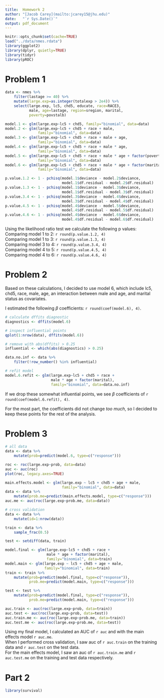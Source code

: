 ```yaml
---
title:  Homework 2
author: "[Jacob Carey](mailto:jcarey15@jhu.edu)"
date:   "`r Sys.Date()`"
output: pdf_document
---
```


```r
knitr::opts_chunk$set(cache=TRUE)
load("../data/nmes.rdata")
library(ggplot2)
library(dplyr, quietly=TRUE)
library(tidyr)
library(pROC)
```

Problem 1
=========
```r
data <- nmes %>%
    filter(lastage >= 40) %>%
    mutate(large.exp=as.integer(totalexp > 2e4)) %>%
    select(large.exp, lc5, chd5, educate, race=RACE3,
           male, age=lastage, region=sregion, marital,
           poverty=povstalb)

model.1 <- glm(large.exp~lc5 + chd5, family="binomial", data=data)
model.2 <- glm(large.exp~lc5 + chd5 + race + male, 
               family="binomial", data=data)
model.3 <- glm(large.exp~lc5 + chd5 + race + male + age, 
               family="binomial", data=data)
model.4 <- glm(large.exp~lc5 + chd5 + race + male * age, 
               family="binomial", data=data)
model.5 <- glm(large.exp~lc5 + chd5 + race + male * age + factor(poverty),
               family="binomial", data=data)
model.6 <- glm(large.exp~lc5 + chd5 + race + male * age + factor(marital),
               family="binomial", data=data)

p.value.1.2 <- 1 - pchisq(model.1$deviance - model.2$deviance,
                          model.1$df.residual - model.2$df.residual)
p.value.1.3 <- 1 - pchisq(model.1$deviance - model.3$deviance,
                          model.1$df.residual - model.3$df.residual)
p.value.3.4 <- 1 - pchisq(model.3$deviance - model.4$deviance,
                          model.3$df.residual - model.4$df.residual)
p.value.4.5 <- 1 - pchisq(model.4$deviance - model.5$deviance,
                          model.4$df.residual - model.5$df.residual)
p.value.4.6 <- 1 - pchisq(model.4$deviance - model.6$deviance,
                          model.4$df.residual - model.6$df.residual)
```

Using the likelihood ratio test we calculate the following p values:  
Comparing model 1 to 2: `r round(p.value.1.2, 4)`  
Comparing model 1 to 3: `r round(p.value.1.3, 4)`  
Comparing model 3 to 4: `r round(p.value.3.4, 4)`  
Comparing model 4 to 5: `r round(p.value.4.5, 4)`  
Comparing model 4 to 6: `r round(p.value.4.6, 4)`  

Problem 2
=========
Based on these calculations, I decided to use model 6, which include
lc5, chd5, race, male, age, an interaction between male and age, and
marital status as covariates.

I estimated the following $\beta$ coefficients:
`r round(coef(model.6), 4)`.

```r
# calculate dffits diagnostic
diagnostics <- dffits(model.6)

# inspect influential points
qplot(1:nrow(data), dffits(model.6))

# remove with abs(dffits) > 0.25
influential <- which(abs(diagnostics) > 0.25)

data.no.inf <- data %>%
    filter(!row_number() %in% influential)

# refit model
model.6.refit <- glm(large.exp~lc5 + chd5 + race + 
                     male * age + factor(marital),
                     family="binomial", data=data.no.inf)
```

If we drop these somewhat influential points, we see $\beta$ coefficients
of `r round(coef(model.6.refit), 4)`.

For the most part, the coefficients did not change _too much_, so I
decided to keep these points for the rest of the analysis.

Problem 3
=========
```r
# all data
data <- data %>%
    mutate(prob=predict(model.6, type=c("response")))

roc <- roc(large.exp~prob, data=data)
auc <- auc(roc)
plot(roc, legacy.axes=TRUE)

main.effects.model <- glm(large.exp ~ lc5 + chd5 + age + male,
                          family="binomial", data=data)
data <- data %>%
    mutate(prob.me=predict(main.effects.model, type=c("response")))
auc.me <- auc(roc(large.exp~prob.me, data=data))

# cross validation
data <- data %>%
    mutate(id=1:nrow(data))

train <- data %>%
    sample_frac(0.5)

test <- setdiff(data, train)

model.final <- glm(large.exp~lc5 + chd5 + race + 
                   male * age + factor(marital),
                   family="binomial", data=train)
model.main <- glm(large.exp ~ lc5 + chd5 + age + male,
                  family="binomial", data=train)
train <- train %>%
    mutate(prob=predict(model.final, type=c("response")),
           prob.me=predict(model.main, type=c("response")))

test <- test %>%
    mutate(prob=predict(model.final, type=c("response")),
           prob.me=predict(model.main, type=c("response")))

auc.train <- auc(roc(large.exp~prob, data=train))
auc.test <- auc(roc(large.exp~prob, data=test))
auc.train.me <- auc(roc(large.exp~prob.me, data=train))
auc.test.me <- auc(roc(large.exp~prob.me, data=test))
```

Using my final model, I calculated an AUC of `r auc` and with the main
effects model `r auc.me`.  
When I performed cross validation, I saw auc
of `r auc.train` on the training data and `r auc.test` on the test data.  
For the main effects model, I saw an auc of `r auc.train.me` and 
`r auc.test.me` on the training and test data respectively.

Part 2
======
```r
library(survival)
```
